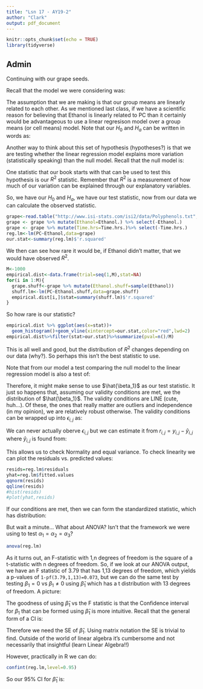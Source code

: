 ```yaml
---
title: "Lsn 17 - AY19-2"
author: "Clark"
output: pdf_document
---
```


```r
knitr::opts_chunk$set(echo = TRUE)
library(tidyverse)
```

## Admin

Continuing with our grape seeds.

Recall that the model we were considering was:

\vspace{1.in}

The assumption that we are making is that our group means are linearly related to each other.  As we mentioned last class, if we have a scientific reason for believing that Ethanol is linearly related to PC than it certainly would be advantageous to use a linear regresison model over a group means (or cell means) model.  Note that our $H_0$ and $H_a$ can be written in words as:

\vspace{1.in}

Another way to think about this set of hypothesis (hypotheses?) is that we are testing whether the linear regression model explains more variation (statistically speaking) than the null model.  Recall that the null model is:

\vspace{1.in}

One statistic that our book starts with that can be used to test this hypothesis is our $R^2$ statistic.  Remember that $R^2$ is a measurement of how much of our variation can be explained through our explanatory variables.  \textbf{Note that we are NOT (at least now) comparing the linear regression model to the group means model, we are only comparing the linear regression model to the null model.}

So, we have our $H_0$ and $H_a$, we have our test statistic, now from our data we can calculate the observed statistic.

```r
grape<-read.table("http://www.isi-stats.com/isi2/data/Polyphenols.txt",header=T)
grape <- grape %>% mutate(Ethanol=Ethanol.) %>% select(-Ethanol.)
grape <- grape %>% mutate(Time.hrs=Time.hrs.)%>% select(-Time.hrs.)
reg.lm<-lm(PC~Ethanol,data=grape)
our.stat<-summary(reg.lm)$'r.squared'
```

We then can see how rare it would be, if Ethanol didn't matter, that we would have observed \textit{our} $R^2$.

```r
M<-1000
empirical.dist<-data.frame(trial=seq(1,M),stat=NA)
for(i in 1:M){
  grape.shuff<-grape %>% mutate(Ethanol.shuff=sample(Ethanol))
  shuff.lm<-lm(PC~Ethanol.shuff,data=grape.shuff)
  empirical.dist[i,]$stat=summary(shuff.lm)$'r.squared'
}
```

So how rare is our statistic?

```r
empirical.dist %>% ggplot(aes(x=stat))+
  geom_histogram()+geom_vline(xintercept=our.stat,color="red",lwd=2)
empirical.dist%>%filter(stat>our.stat)%>%summarize(pval=n()/M)
```

This is all well and good, but the distribution of $R^2$ changes depending on our data (why?).  So perhaps this isn't the best statistic to use.

Note that from our model a test comparing the null model to the linear regression model is also a test of:

\vspace{.5in}

Therefore, it might make sense to use $\hat{\beta_1}$ as our test statistic.  It just so happens that, assuming our validity conditions are met, we \textbf{know} the distribution of $\hat{\beta_1}$.  The validity conditions are LINE (cute, huh...).  Of these, the ones that really matter are outliers and independence (in my opinion), we are relatively robust otherwise.  The validity conditions can be wrapped up into $\epsilon_{i,j}$ as:

\vspace{.5in}

We can never actually oberve $\epsilon_{i,j}$ but we can estimate it from $r_{i,j}=y_{i,j}-\hat{y}_{i,j}$ where $\hat{y}_{i,j}$ is found from:

\vspace{.5in}

This allows us to check Normality and equal variance.  To check linearity we can plot the residuals vs. predicted values:

```r
resids=reg.lm$residuals
yhat=reg.lm$fitted.values
qqnorm(resids)
qqline(resids)
#hist(resids)
#plot(yhat,resids)
```

If our conditions are met, then we can form the standardized statistic, which has distribution:

\vspace{1.in}

But wait a minute...  What about ANOVA? Isn't that the framework we were using to test $\alpha_1=\alpha_2=\alpha_3$?

```r
anova(reg.lm)
```

As it turns out, an F-statistic with 1,n degrees of freedom is the square of a t-statistic with n degrees of freedom.  So, if we look at our ANOVA output, we have an F statistic of 3.79 that has 1,13 degrees of freedom, which yields a p-values of `1-pf(3.79,1,13)=0.073`, but we can do the same test by testing $\beta_1=0$ vs $\beta_1 \neq 0$ using $\hat{\beta}_1$ which has a t distribution with 13 degrees of freedom.  A picture:

\vspace{1.5in}

The goodness of using $\hat{\beta}_1$ vs the F statistic is that the Confidence interval for $\beta_1$ that can be formed using $\hat{\beta}_1$ is more intuitive.  Recall that the general form of a CI is:

\vspace{1.in}

Therefore we need the SE of $\hat{\beta}_1$.  Using matrix notation the SE is trivial to find.  Outside of the world of linear algebra it's cumbersome and not necessarily that insightful (learn Linear Algebra!!)

However, practically in R we can do:

```r
confint(reg.lm,level=0.95)
```

So our 95\% CI for $\hat{\beta}_1$ is:



